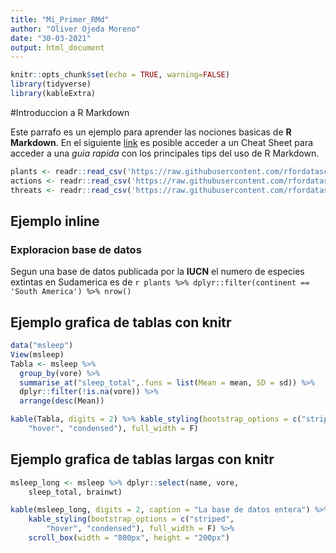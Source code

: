 ```yaml
---
title: "Mi_Primer_RMd"
author: "Oliver Ojeda Moreno"
date: "30-03-2021"
output: html_document
---
```


```r
knitr::opts_chunk$set(echo = TRUE, warning=FALSE)
library(tidyverse)
library(kableExtra)
```

#Introduccion a R Markdown

Este parrafo es un ejemplo para aprender las nociones basicas de **R Markdown**.
En el siguiente [link](https://www.rstudio.com/wp-content/uploads/2015/02/rmarkdown-cheatsheet.pdf) es posible acceder a un Cheat Sheet para acceder a una *guia rapida* con los principales tips del uso de R Markdown.

```r
plants <- readr::read_csv('https://raw.githubusercontent.com/rfordatascience/tidytuesday/master/data/2020/2020-08-18/plants.csv')
actions <- readr::read_csv('https://raw.githubusercontent.com/rfordatascience/tidytuesday/master/data/2020/2020-08-18/actions.csv')
threats <- readr::read_csv('https://raw.githubusercontent.com/rfordatascience/tidytuesday/master/data/2020/2020-08-18/threats.csv')

```
## Ejemplo inline
### Exploracion base de datos
Segun una base de datos publicada por la **IUCN** el numero de especies extintas en Sudamerica es de `r plants %>% dplyr::filter(continent == 'South America') %>% nrow()` 

## Ejemplo grafica de tablas con knitr
```r
data("msleep")
View(msleep)
Tabla <- msleep %>% 
  group_by(vore) %>% 
  summarise_at("sleep_total",.funs = list(Mean = mean, SD = sd)) %>% 
  dplyr::filter(!is.na(vore)) %>% 
  arrange(desc(Mean))

kable(Tabla, digits = 2) %>% kable_styling(bootstrap_options = c("striped", 
    "hover", "condensed"), full_width = F)
```

## Ejemplo grafica de tablas largas con knitr

```r
msleep_long <- msleep %>% dplyr::select(name, vore, 
    sleep_total, brainwt)

kable(msleep_long, digits = 2, caption = "La base de datos entera") %>% 
    kable_styling(bootstrap_options = c("striped", 
        "hover", "condensed"), full_width = F) %>% 
    scroll_box(width = "800px", height = "200px")
```

